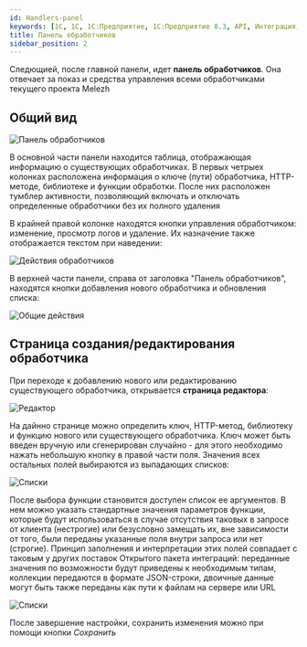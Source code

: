 ```yaml
---
id: Handlers-panel
keywords: [1C, 1С, 1С:Предприятие, 1С:Предприятие 8.3, API, Интеграция, Сервисы, Обмен, OneScript, CLI]
title: Панель обработчиков
sidebar_position: 2
---
```


Следющией, после главной панели, идет **панель обработчиков**. Она отвечает за показ и средства управления всеми обработчиками текущего проекта Melezh

## Общий вид

![Панель обработчиков](../../../../static/img/Docs/Melezh/10.png)

В основной части панели находится таблица, отображающая информацию о существующих обработчиках. В первых четрыех колонках расположена информация о ключе (пути) обработчика, HTTP-методе, библиотеке и функции обработки. После них расположен тумблер активности, позволяющий включать и отключать определенные обработчики без их полного удаления

В крайней правой колонке находятся кнопки управления обработчиком: изменение, просмотр логов и удаление. Их назначение также отображается текстом при наведении:

![Действия обработчиков](../../../../static/img/Docs/Melezh/11.png)

В верхней части панели, справа от заголовка "Панель обработчиков", находятся кнопки добавления нового обработчика и обновления списка:

![Общие действия](../../../../static/img/Docs/Melezh/12.png)

## Страница создания/редактирования обработчика

При переходе к добавлению нового или редактированию существующего обработчика, открывается **страница редактора**:

![Редактор](../../../../static/img/Docs/Melezh/13.png)

На дайнно странице можно определить ключ, HTTP-метод, библиотеку и функцию нового или существующего обработчика. Ключ может быть введен вручную или сгенерирован случайно - для этого необходимо нажать небольшую кнопку в правой части поля. Значения всех остальных полей выбираются из выпадающих списков:

![Списки](../../../../static/img/Docs/Melezh/14.png)

После выбора функции становится доступен список ее аргументов. В нем можно указать стандартные значения параметров функции, которые будут использоваться в случае отсутствия таковых в запросе от клиента (нестрогие) или безусловно замещать их, вне зависимости от того, были переданы указанные поля внутри запроса или нет (строгие). Принцип заполнения и интерпретации этих полей совпадает с таковым у других поставок Открытого пакета интеграций: переданные значения по возможности будут приведены к необходимым типам, коллекции передаются в формате JSON-строки, двоичные данные могут быть также переданы как пути к файлам на сервере или URL

![Списки](../../../../static/img/Docs/Melezh/15.png)

После завершение настройки, сохранить изменения можно при помощи кнопки *Сохранить*

